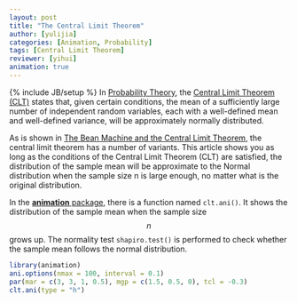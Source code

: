 ```yaml
---
layout: post
title: "The Central Limit Theorem"
author: [yulijia]
categories: [Animation, Probability]
tags: [Central Limit Theorem]
reviewer: [yihui]
animation: true
---
```

{% include JB/setup %} In [Probability Theory](http://en.wikipedia.org/wiki/Probability_theory),
the [Central Limit Theorem (CLT)](http://en.wikipedia.org/wiki/Central_limit_theorem) states that,
given certain conditions, the mean of a sufficiently large number of independent random variables,
each with a well-defined mean and well-defined variance, will be approximately normally
distributed.

As is shown in [The Bean Machine and the Central Limit
Theorem](http://vis.supstat.com/2013/04/bean-machine/), the central limit theorem has a number of
variants. This article shows you as long as the conditions of the Central Limit Theorem (CLT) are
satisfied, the distribution of the sample mean will be approximate to the Normal distribution when
the sample size n is large enough, no matter what is the original distribution.

In the [**animation** package](http://yihui.name/animation), there is a function named `clt.ani()`.
It shows the distribution of the sample mean when the sample size $$n$$ grows up. The normality
test `shapiro.test()` is performed to check whether the sample mean follows the normal
distribution.


```r
library(animation)
ani.options(nmax = 100, interval = 0.1)
par(mar = c(3, 3, 1, 0.5), mgp = c(1.5, 0.5, 0), tcl = -0.3)
clt.ani(type = "h")
```
